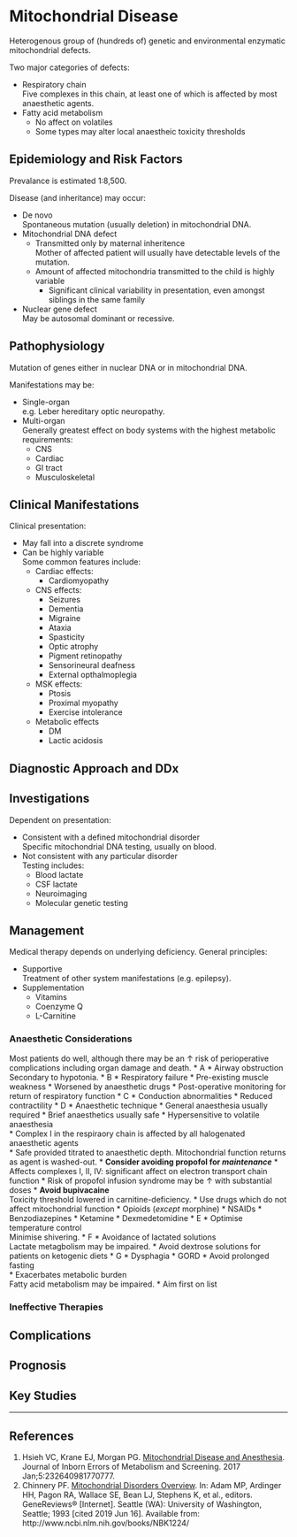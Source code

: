 # Mitochondrial Disease


Heterogenous group of (hundreds of) genetic and environmental enzymatic mitochondrial defects. 

Two major categories of defects:

* Respiratory chain  
Five complexes in this chain, at least one of which is affected by most anaesthetic agents.
* Fatty acid metabolism  
	* No affect on volatiles
	* Some types may alter local anaestheic toxicity thresholds


## Epidemiology and Risk Factors

Prevalance is estimated 1:8,500.

Disease (and inheritance) may occur:

* De novo  
Spontaneous mutation (usually deletion) in mitochondrial DNA.
* Mitochondrial DNA defect
	* Transmitted only by maternal inheritence  
	Mother of affected patient will usually have detectable levels of the mutation.
	* Amount of affected mitochondria transmitted to the child is highly variable  
		* Significant clinical variability in presentation, even amongst siblings in the same family
* Nuclear gene defect  
May be autosomal dominant or recessive.

## Pathophysiology

Mutation of genes either in nuclear DNA or in mitochondrial DNA.

Manifestations may be:

* Single-organ  
e.g. Leber hereditary optic neuropathy.
* Multi-organ  
Generally greatest effect on body systems with the highest metabolic requirements:
	* CNS
	* Cardiac
	* GI tract
	* Musculoskeletal

## Clinical Manifestations

Clinical presentation:

* May fall into a discrete syndrome
* Can be highly variable  
Some common features include:
	* Cardiac effects:
		* Cardiomyopathy
	* CNS effects:
		* Seizures
		* Dementia
		* Migraine
		* Ataxia
		* Spasticity
		* Optic atrophy
		* Pigment retinopathy
		* Sensorineural deafness
		* External opthalmoplegia
	* MSK effects:
		* Ptosis
		* Proximal myopathy
		* Exercise intolerance
	* Metabolic effects
		* DM
		* Lactic acidosis


## Diagnostic Approach and DDx

## Investigations

Dependent on presentation:

* Consistent with a defined mitochondrial disorder  
Specific mitochondrial DNA testing, usually on blood.
* Not consistent with any particular disorder  
Testing includes:
	* Blood lactate
	* CSF lactate
	* Neuroimaging
	* Molecular genetic testing


## Management

Medical therapy depends on underlying deficiency. General principles:

* Supportive  
Treatment of other system manifestations (e.g. epilepsy).
* Supplementation
	* Vitamins
	* Coenzyme Q
	* L-Carnitine

### Anaesthetic Considerations

Most patients do well, although there may be an ↑ risk of perioperative complications including organ damage and death.
* A
	* Airway obstruction  
	Secondary to hypotonia.
* B
	* Respiratory failure
		* Pre-existing muscle weakness
		* Worsened by anaesthetic drugs
	* Post-operative monitoring for return of respiratory function
* C
	* Conduction abnormalities
	* Reduced contractility
* D
	* Anaesthetic technique
		* General anaesthesia usually required
		* Brief anaesthetics usually safe
		* Hypersensitive to volatile anaesthesia  
			* Complex I in the respiraory chain is affected by all halogenated anaesthetic agents  
			* Safe provided titrated to anaesthetic depth. Mitochondrial function returns as agent is washed-out.
		* **Consider avoiding propofol for *maintenance***
			* Affects complexes I, II, IV: significant affect on electron transport chain function
			* Risk of propofol infusion syndrome may be ↑ with substantial doses
		* **Avoid bupivacaine**  
		Toxicity threshold lowered in carnitine-deficiency.
	* Use drugs which do not affect mitochondrial function
		* Opioids (*except* morphine)
		* NSAIDs
		* Benzodiazepines
		* Ketamine
		* Dexmedetomidine
* E
	* Optimise temperature control  
	Minimise shivering.
* F
	* Avoidance of lactated solutions  
	Lactate metagbolism may be impaired.
	* Avoid dextrose solutions for patients on ketogenic diets
* G
	* Dysphagia
	* GORD
	* Avoid prolonged fasting  
		* Exacerbates metabolic burden  
		Fatty acid metabolism may be impaired.
		* Aim first on list


### Ineffective Therapies

## Complications

## Prognosis

## Key Studies


---

## References

1. Hsieh VC, Krane EJ, Morgan PG. [Mitochondrial Disease and Anesthesia](http://med.stanford.edu/content/dam/sm/pedsanesthesia/documents/mitochondrial-disease.pdf). Journal of Inborn Errors of Metabolism and Screening. 2017 Jan;5:232640981770777. 
2. Chinnery PF. [Mitochondrial Disorders Overview](https://www.ncbi.nlm.nih.gov/books/NBK1224/). In: Adam MP, Ardinger HH, Pagon RA, Wallace SE, Bean LJ, Stephens K, et al., editors. GeneReviews® [Internet]. Seattle (WA): University of Washington, Seattle; 1993 [cited 2019 Jun 16]. Available from: http://www.ncbi.nlm.nih.gov/books/NBK1224/

